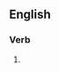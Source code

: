 ==English==

===Verb===
{{head|en|verb form}}

# {{present participle of|decorticate|lang=en|nocat=1}}